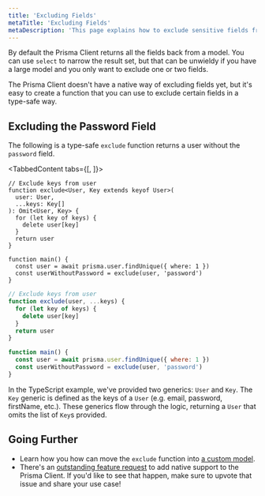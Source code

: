 ```yaml
---
title: 'Excluding Fields'
metaTitle: 'Excluding Fields'
metaDescription: 'This page explains how to exclude sensitive fields from the Prisma Client'
---
```


<TopBlock>

By default the Prisma Client returns all the fields back from a model. You can use `select` to narrow the result set, but that can be unwieldy if you have a large model and you only want to exclude one or two fields.

The Prisma Client doesn't have a native way of excluding fields yet, but it's easy to create a function that you can use to exclude certain fields in a type-safe way.

</TopBlock>

## Excluding the Password Field

The following is a type-safe `exclude` function returns a user without the `password` field.

<TabbedContent tabs={[<FileWithIcon text="TypeScript" icon="code"/>, <FileWithIcon text="JavaScript (Node.js)" icon="code"/>]}>

<tab>

```tsx highlight=2-5;normal
// Exclude keys from user
function exclude<User, Key extends keyof User>(
  user: User,
  ...keys: Key[]
): Omit<User, Key> {
  for (let key of keys) {
    delete user[key]
  }
  return user
}

function main() {
  const user = await prisma.user.findUnique({ where: 1 })
  const userWithoutPassword = exclude(user, 'password')
}
```

</tab>

<tab>

```js
// Exclude keys from user
function exclude(user, ...keys) {
  for (let key of keys) {
    delete user[key]
  }
  return user
}

function main() {
  const user = await prisma.user.findUnique({ where: 1 })
  const userWithoutPassword = exclude(user, 'password')
}
```

</tab>

</TabbedContent>

In the TypeScript example, we've provided two generics: `User` and `Key`. The `Key` generic is defined as the keys of a `User` (e.g. email, password, firstName, etc.). These generics flow through the logic, returning a `User` that omits the list of `Key`s provided.

## Going Further

- Learn how you how can move the `exclude` function into [a custom model](/concepts/components/prisma-client/custom-models).
- There's an [outstanding feature request](https://github.com/prisma/prisma/issues/5042) to add native support to the Prisma Client. If you'd like to see that happen, make sure to upvote that issue and share your use case!
